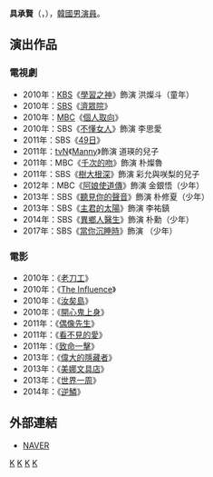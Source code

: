 {{藝人
|姓名 = 具承賢
|類型 = 男演員
|圖片 =
|圖片尺寸 = 
|圖片簡介 = 
|本名 = 
|外文名 = 구승현
|外文 = ko
|羅馬拼音 = Koo Seung Hyun
|英文名 =
|暱稱 =
|其他藝名 = 
|國籍 = {{KOR}}
|出生日期 = {{birth_date_and_age|2004|9|22}}
|出生地點 = {{KOR}}
|宗教信仰 = 
|語言 = [[韓語|韓語]]
|配偶 = 
|職業 = [[演員|演員]]
|教育程度 = 
|出道作 = 2009年Top Kis模特選拔大會
|出道日期 = 2009年
|代表作 = 
|活躍年代 =
|唱片公司 = 
|經紀公司 = Tone Entertainment
|相關團體 = 
|網站 = 
}}

'''具承賢'''（{{lang-ko|'''구승현'''}}，{{bd|2004年|9月22日}}），[[韓國|韓國]][[男演員|男演員]]。

== 演出作品 ==
=== 電視劇 ===
*2010年：[[韓國放送公社|KBS]]《[[學習之神|學習之神]]》飾演 洪燦斗（童年）
*2010年：[[SBS_(韓國)|SBS]]《[[濟眾院_(電視劇)|濟眾院]]》
*2010年：[[文化廣播_(韓國)|MBC]]《[[個人取向|個人取向]]》
*2010年：SBS《[[不懂女人|不懂女人]]》飾演 李思愛
*2011年：SBS《[[49日|49日]]》
*2011年：[[tvN|tvN]]《[[型男保姆到我家|Manny]]》飾演 道瑛的兒子
*2011年：MBC《[[千次的吻|千次的吻]]》飾演 朴燦魯
*2011年：SBS《[[樹大根深|樹大根深]]》飾演 彩允與咲梨的兒子
*2012年：MBC《[[阿娘使道傳|阿娘使道傳]]》飾演 金銀悟（少年）
*2013年：SBS《[[聽見你的聲音|聽見你的聲音]]》飾演 朴修夏（少年）
*2013年：SBS《[[主君的太陽|主君的太陽]]》飾演 李祐鎮
*2014年：SBS《[[異鄉人醫生|異鄉人醫生]]》飾演 朴勳（少年）
*2017年：SBS《[[當你沉睡時|當你沉睡時]]》飾演 （少年）
=== 電影 ===
*2010年：《[[老刀工|老刀工]]》
*2010年：《[[The_Influence|The Influence]]》
*2010年：《[[汝矣島_(電影)|汝矣島]]》
*2010年：《[[開心鬼上身|開心鬼上身]]》
*2011年：《[[偶像先生|偶像先生]]》
*2011年：《[[看不見的愛|看不見的愛]]》
*2011年：《[[致命一擊|致命一擊]]》
*2013年：《[[偉大的隱藏者|偉大的隱藏者]]》
*2013年：《[[美娜文具店|美娜文具店]]》
*2013年：《[[世界一周|世界一周]]》
*2014年：《[[逆鱗|逆鱗]]》

== 外部連結 ==
*[http://people.search.naver.com/search.naver?where=nexearch&query=%EA%B5%AC%EC%8A%B9%ED%98%84&sm=tab_etc&ie=utf8&key=PeopleService&os=177061 NAVER] {{Wayback|url=http://people.search.naver.com/search.naver?where=nexearch&query=%EA%B5%AC%EC%8A%B9%ED%98%84&sm=tab_etc&ie=utf8&key=PeopleService&os=177061 |date=20200418170951 }}{{ko}}

[[Category:韓國前兒童演員|K]]
[[Category:韓國電視演員|K]]
[[Category:韓國電影演員|K]]
[[Category:具姓|K]]